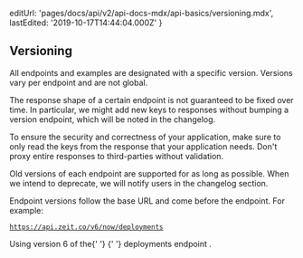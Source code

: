 
  editUrl: 'pages/docs/api/v2/api-docs-mdx/api-basics/versioning.mdx',
  lastEdited: '2019-10-17T14:44:04.000Z'
}

## Versioning

All endpoints and examples are designated with a specific version. Versions vary per endpoint and are not global.

The response shape of a certain endpoint is not guaranteed to be fixed over time. In particular, we might add new keys to responses without bumping a version endpoint, which will be noted in the changelog.

To ensure the security and correctness of your application, make sure to only read the keys from the response that your application needs. Don't proxy entire responses to third-parties without validation.

Old versions of each endpoint are supported for as long as possible. When we intend to deprecate, we will notify users in the changelog section.

Endpoint versions follow the base URL and come before the endpoint. For example:

<Code>https://api.zeit.co/v6/now/deployments</Code>
<Caption>
  Using version <InlineCode>6</InlineCode> of the{' '}
  <Link href="#endpoints/deployments">
    {' '}
    deployments endpoint
  </Link>
  .
</Caption>
